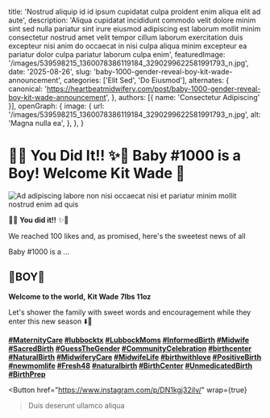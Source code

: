 
  title: 'Nostrud aliquip id id ipsum cupidatat culpa proident enim aliqua elit ad aute',
  description: 'Aliqua cupidatat incididunt commodo velit dolore minim sint sed nulla pariatur sint irure eiusmod adipiscing est laborum mollit minim consectetur nostrud amet velit tempor cillum laborum exercitation duis excepteur nisi anim do occaecat in nisi culpa aliqua minim excepteur ea pariatur dolor culpa pariatur laborum culpa enim',
  featuredImage: '/images/539598215_1360078386119184_3290299622581991793_n.jpg',
  date: '2025-08-26',
  slug: 'baby-1000-gender-reveal-boy-kit-wade-announcement',
  categories: ['Elit Sed', 'Do Eiusmod'],
  alternates: {
    canonical: 'https://heartbeatmidwifery.com/post/baby-1000-gender-reveal-boy-kit-wade-announcement',
  },
  authors: [{ name: 'Consectetur Adipiscing' }],
  openGraph: {
    image: {
      url: '/images/539598215_1360078386119184_3290299622581991793_n.jpg',
      alt: 'Magna nulla ea',
    },
  },
}

# 🌿✨ You Did It!! ✨🌿 Baby #1000 is a Boy! Welcome Kit Wade 💙

<Image
  src="/images/539598215_1360078386119184_3290299622581991793_n.jpg"
  size="large"
  wrap={true}
  alt="Ad adipiscing labore non nisi occaecat nisi et pariatur minim mollit nostrud enim ad quis"
/>

🌿✨ **You did it!!** ✨🌿

We reached 100 likes and, as promised, here's the sweetest news of all

Baby #1000 is a …

## 💙BOY💙

**Welcome to the world,** **Kit Wade** **7lbs 11oz**

Let's shower the family with sweet words and encouragement while they enter this new season ⬇️🤍

**[#MaternityCare](https://www.instagram.com/explore/tags/maternitycare/) [#lubbocktx](https://www.instagram.com/explore/tags/lubbocktx/) [#LubbockMoms](https://www.instagram.com/explore/tags/lubbockmoms/) [#InformedBirth](https://www.instagram.com/explore/tags/informedbirth/) [#Midwife](https://www.instagram.com/explore/tags/midwife/) [#SacredBirth](https://www.instagram.com/explore/tags/sacredbirth/) [#GuessTheGender](https://www.instagram.com/explore/tags/guessthegender/) [#CommunityCelebration](https://www.instagram.com/explore/tags/communitycelebration/) [#birthcenter](https://www.instagram.com/explore/tags/birthcenter/) [#NaturalBirth](https://www.instagram.com/explore/tags/naturalbirth/) [#MidwiferyCare](https://www.instagram.com/explore/tags/midwiferycare/) [#MidwifeLife](https://www.instagram.com/explore/tags/midwifelife/) [#birthwithlove](https://www.instagram.com/explore/tags/birthwithlove/) [#PositiveBirth](https://www.instagram.com/explore/tags/positivebirth/) [#newmomlife](https://www.instagram.com/explore/tags/newmomlife/) [#Fresh48](https://www.instagram.com/explore/tags/fresh48/) [#naturalbirth](https://www.instagram.com/explore/tags/naturalbirth/) [#BirthCenter](https://www.instagram.com/explore/tags/birthcenter/) [#UnmedicatedBirth](https://www.instagram.com/explore/tags/unmedicatedbirth/) [#BirthPrep](https://www.instagram.com/explore/tags/birthprep/)**

<Button
  href="https://www.instagram.com/p/DN1kgj32iIv/"
  wrap={true}
>Duis deserunt ullamco aliqua</Button>
